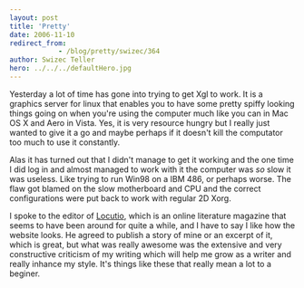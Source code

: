 ```yaml
---
layout: post
title: 'Pretty'
date: 2006-11-10
redirect_from: 
            - /blog/pretty/swizec/364
author: Swizec Teller
hero: ../../../defaultHero.jpg
---
```

Yesterday a lot of time has gone into trying to get Xgl to work. It is a graphics server for linux that enables you to have some pretty spiffy looking things going on when you're using the computer much like you can in Mac OS X and Aero in Vista. Yes, it is very resource hungry but I really just wanted to give it a go and maybe perhaps if it doesn't kill the computator too much to use it constantly.

Alas it has turned out that I didn't manage to get it working and the one time I did log in and almost managed to work with it the computer was _so_ slow it was useless. Like trying to run Win98 on a IBM 486, or perhaps worse. The flaw got blamed on the slow motherboard and CPU and the correct configurations were put back to work with regular 2D Xorg.

I spoke to the editor of [Locutio](http://www.locutio.si/), which is an online literature magazine that seems to have been around for quite a while, and I have to say I like how the website looks. He agreed to publish a story of mine or an excerpt of it, which is great, but what was really awesome was the extensive and very constructive criticism of my writing which will help me grow as a writer and really inhance my style. It's things like these that really mean a lot to a beginer.
